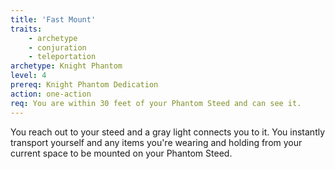 ```yaml
---
title: 'Fast Mount'
traits:
    - archetype
    - conjuration
    - teleportation
archetype: Knight Phantom
level: 4
prereq: Knight Phantom Dedication
action: one-action
req: You are within 30 feet of your Phantom Steed and can see it.
---
```


You reach out to your steed and a gray light connects you to it. You instantly transport yourself and any items you're wearing and holding from your current space to be mounted on your Phantom Steed.
